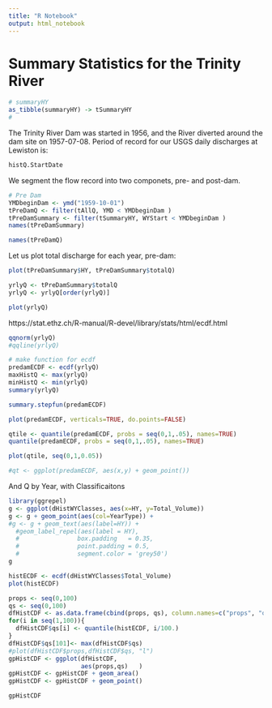 ```yaml
---
title: "R Notebook"
output: html_notebook
---
```


# Summary Statistics for the Trinity River


```r
# summaryHY
as_tibble(summaryHY) -> tSummaryHY
#
```

The Trinity River Dam was started in 1956, and the River diverted around the dam site on 1957-07-08.  Period of record for our USGS daily discharges at Lewiston is:
```r
histQ.StartDate
```
We segment the flow record into two componets, pre- and post-dam.
```r
# Pre Dam
YMDbeginDam <- ymd("1959-10-01")
tPreDamQ <- filter(tAllQ, YMD < YMDbeginDam )
tPreDamSummary <- filter(tSummaryHY, WYStart < YMDbeginDam )
names(tPreDamSummary)
```
```r
names(tPreDamQ)
```
Let us plot total discharge for each year, pre-dam:
```r
plot(tPreDamSummary$HY, tPreDamSummary$totalQ)
```
```r
yrlyQ <- tPreDamSummary$totalQ
yrlyQ <- yrlyQ[order(yrlyQ)]

plot(yrlyQ)
```
https://stat.ethz.ch/R-manual/R-devel/library/stats/html/ecdf.html

```r
qqnorm(yrlyQ)
#qqline(yrlyQ)
```
```r
# make function for ecdf
predamECDF <- ecdf(yrlyQ)
maxHistQ <- max(yrlyQ)
minHistQ <- min(yrlyQ)
summary(yrlyQ)

```
```r
summary.stepfun(predamECDF)
```

```r
plot(predamECDF, verticals=TRUE, do.points=FALSE)
```
```r

qtile <- quantile(predamECDF, probs = seq(0,1,.05), names=TRUE)
quantile(predamECDF, probs = seq(0,1,.05), names=TRUE)
```
```r
plot(qtile, seq(0,1,0.05))
```
```r
#qt <- ggplot(predamECDF, aes(x,y) + geom_point())

```

And Q by Year, with Classificaitons
```r
library(ggrepel)
g <- ggplot(dHistWYClasses, aes(x=HY, y=Total_Volume))
g <- g + geom_point(aes(col=YearType)) +
#g <- g + geom_text(aes(label=HY)) +
  #geom_label_repel(aes(label = HY),
  #                box.padding   = 0.35, 
  #                point.padding = 0.5,
  #                segment.color = 'grey50')
g
```


```r
histECDF <- ecdf(dHistWYClasses$Total_Volume)
plot(histECDF)

```

```r
props <- seq(0,100)
qs <- seq(0,100)
dfHistCDF <- as.data.frame(cbind(props, qs), column.names=c("props", "qs"))
for(i in seq(1,100)){
  dfHistCDF$qs[i] <- quantile(histECDF, i/100.)
}
dfHistCDF$qs[101]<- max(dfHistCDF$qs)
#plot(dfHistCDF$props,dfHistCDF$qs, "l")
gpHistCDF <- ggplot(dfHistCDF,
                    aes(props,qs)   )
gpHistCDF <- gpHistCDF + geom_area()
gpHistCDF <- gpHistCDF + geom_point()

gpHistCDF
```






















































